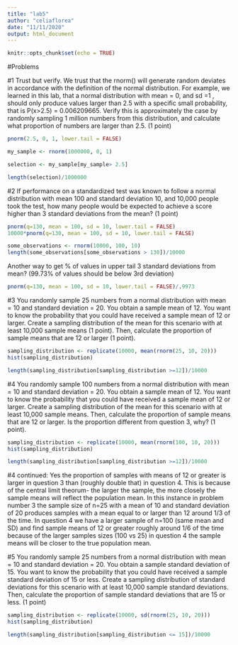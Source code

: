 ```yaml
---
title: "lab5"
author: "celiaflorea"
date: "11/11/2020"
output: html_document
---
```


```r
knitr::opts_chunk$set(echo = TRUE)
```

#Problems

#1 Trust but verify. We trust that the rnorm() will generate random deviates in accordance with the definition of the normal distribution. For example, we learned in this lab, that a normal distribution with mean = 0, and sd =1 , should only produce values larger than 2.5 with a specific small probability, that is P(x>2.5) = 0.006209665. Verify this is approximately the case by randomly sampling 1 million numbers from this distribution, and calculate what proportion of numbers are larger than 2.5. (1 point)

```r
pnorm(2.5, 0, 1, lower.tail = FALSE)

my_sample <- rnorm(1000000, 0, 1)

selection <- my_sample[my_sample> 2.5]

length(selection)/1000000

```

#2 If performance on a standardized test was known to follow a normal distribution with mean 100 and standard deviation 10, and 10,000 people took the test, how many people would be expected to achieve a score higher than 3 standard deviations from the mean? (1 point)

```r
pnorm(q=130, mean = 100, sd = 10, lower.tail = FALSE)
10000*pnorm(q=130, mean = 100, sd = 10, lower.tail = FALSE)

some_observations <- rnorm(10000, 100, 10)
length(some_observations[some_observations > 130])/10000
```

Another way to get % of values in upper tail 3 standard deviations from mean? (99.73% of values should be below 3rd deviation) 

```r
pnorm(q=130, mean = 100, sd = 10, lower.tail = FALSE)/.9973

```

#3 You randomly sample 25 numbers from a normal distribution with mean = 10 and standard deviation = 20. You obtain a sample mean of 12. You want to know the probability that you could have received a sample mean of 12 or larger. Create a sampling distribution of the mean for this scenario with at least 10,000 sample means (1 point). Then, calculate the proportion of sample means that are 12 or larger (1 point).

```r

sampling_distribution <- replicate(10000, mean(rnorm(25, 10, 20)))
hist(sampling_distribution)

length(sampling_distribution[sampling_distribution >=12])/10000

```


#4 You randomly sample 100 numbers from a normal distribution with mean = 10 and standard deviation = 20. You obtain a sample mean of 12. You want to know the probability that you could have received a sample mean of 12 or larger. Create a sampling distribution of the mean for this scenario with at least 10,000 sample means. Then, calculate the proportion of sample means that are 12 or larger. Is the proportion different from question 3, why? (1 point).

```r

sampling_distribution <- replicate(10000, mean(rnorm(100, 10, 20)))
hist(sampling_distribution)

length(sampling_distribution[sampling_distribution >=12])/10000

```
#4 continued: Yes the proportion of samples with means of 12 or greater is larger in question 3 than (roughly double that) in question 4. This is because of the central limit theorum- the larger the sample, the more closely the sample means will reflect the population mean. In this instance in problem number 3 the sample size of n=25 with a mean of 10 and standard deviation of 20 produces samples with a mean equal to or larger than 12 around 1/3  of the time. In question 4 we have a larger sample of n=100 (same mean and SD) and find sample means of 12 or greater roughly around 1/6 of the time because of the larger samples sizes (100 vs 25) in question 4 the sample means will be closer to the true population mean. 




#5 You randomly sample 25 numbers from a normal distribution with mean = 10 and standard deviation = 20. You obtain a sample standard deviation of 15. You want to know the probability that you could have received a sample standard deviation of 15 or less. Create a sampling distribution of standard deviations for this scenario with at least 10,000 sample standard deviations. Then, calculate the proportion of sample standard deviations that are 15 or less. (1 point)

```r

sampling_distribution <- replicate(10000, sd(rnorm(25, 10, 20)))
hist(sampling_distribution)

length(sampling_distribution[sampling_distribution <= 15])/10000

```

